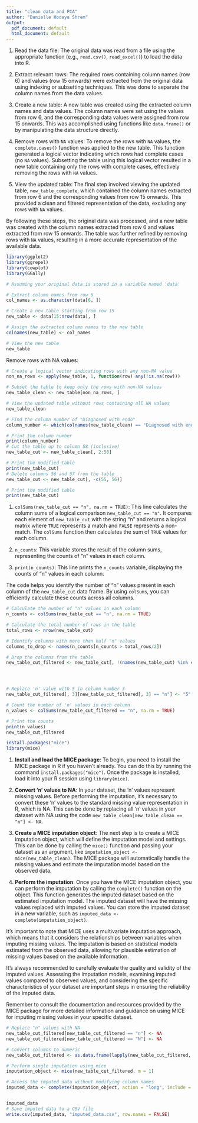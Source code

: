 ---
title: "clean data and PCA"
author: "Danielle Hodaya Shrem"
output:
  pdf_document: default
  html_document: default
---


1. Read the data file: The original data was read from a file using the appropriate function (e.g., `read.csv()`, `read_excel()`) to load the data into R.

2. Extract relevant rows: The required rows containing column names (row 6) and values (row 15 onwards) were extracted from the original data using indexing or subsetting techniques. This was done to separate the column names from the data values.

3. Create a new table: A new table was created using the extracted column names and data values. The column names were set using the values from row 6, and the corresponding data values were assigned from row 15 onwards. This was accomplished using functions like `data.frame()` or by manipulating the data structure directly.

4. Remove rows with `NA` values: To remove the rows with `NA` values, the `complete.cases()` function was applied to the new table. This function generated a logical vector indicating which rows had complete cases (no `NA` values). Subsetting the table using this logical vector resulted in a new table containing only the rows with complete cases, effectively removing the rows with `NA` values.

5. View the updated table: The final step involved viewing the updated table, `new_table_complete`, which contained the column names extracted from row 6 and the corresponding values from row 15 onwards. This provided a clean and filtered representation of the data, excluding any rows with `NA` values.

By following these steps, the original data was processed, and a new table was created with the column names extracted from row 6 and values extracted from row 15 onwards. The table was further refined by removing rows with `NA` values, resulting in a more accurate representation of the available data.

```{r setup, include=FALSE}
library(ggplot2)
library(ggrepel)
library(cowplot)
library(GGally)
```


```{r}
# Assuming your original data is stored in a variable named 'data'

# Extract column names from row 6
col_names <- as.character(data[6, ])

# Create a new table starting from row 15
new_table <- data[15:nrow(data), ]

# Assign the extracted column names to the new table
colnames(new_table) <- col_names

# View the new table
new_table

```

Remove rows with NA values:

```{r}
# Create a logical vector indicating rows with any non-NA value
non_na_rows <- apply(new_table, 1, function(row) any(!is.na(row)))

# Subset the table to keep only the rows with non-NA values
new_table_clean <- new_table[non_na_rows, ]

# View the updated table without rows containing all NA values
new_table_clean


```


```{r}
# Find the column number of "Diagnosed with endo"
column_number <- which(colnames(new_table_clean) == "Diagnosed with endo (ie at least one biopsy positve)")

# Print the column number
print(column_number)
# Cut the table up to column 58 (inclusive)
new_table_cut <- new_table_clean[, 2:58]

# Print the modified table
print(new_table_cut)
# Delete columns 56 and 57 from the table
new_table_cut <- new_table_cut[, -c(55, 56)]

# Print the modified table
print(new_table_cut)


```


1. `colSums(new_table_cut == "n", na.rm = TRUE)`: This line calculates the column sums of a logical comparison `new_table_cut == "n"`. It compares each element of `new_table_cut` with the string "n" and returns a logical matrix where `TRUE` represents a match and `FALSE` represents a non-match. The `colSums` function then calculates the sum of `TRUE` values for each column.

2. `n_counts`: This variable stores the result of the column sums, representing the counts of "n" values in each column.

3. `print(n_counts)`: This line prints the `n_counts` variable, displaying the counts of "n" values in each column.

The code helps you identify the number of "n" values present in each column of the `new_table_cut` data frame. By using `colSums`, you can efficiently calculate these counts across all columns.

```{r}
# Calculate the number of "n" values in each column
n_counts <- colSums(new_table_cut == "n", na.rm = TRUE)

# Calculate the total number of rows in the table
total_rows <- nrow(new_table_cut)

# Identify columns with more than half "n" values
columns_to_drop <- names(n_counts[n_counts > total_rows/2])

# Drop the columns from the table
new_table_cut_filtered <- new_table_cut[, !(names(new_table_cut) %in% columns_to_drop)]




# Replace 'n' value with 5 in column number 3
new_table_cut_filtered[, 3][new_table_cut_filtered[, 3] == "n"] <- "5"

# Count the number of 'n' values in each column
n_values <- colSums(new_table_cut_filtered == "n", na.rm = TRUE)

# Print the counts
print(n_values)
new_table_cut_filtered


```
```{r}
install.packages("mice")
library(mice)

```

1. **Install and load the MICE package**: To begin, you need to install the MICE package in R if you haven't already. You can do this by running the command `install.packages("mice")`. Once the package is installed, load it into your R session using `library(mice)`.

2. **Convert 'n' values to NA**: In your dataset, the 'n' values represent missing values. Before performing the imputation, it's necessary to convert these 'n' values to the standard missing value representation in R, which is NA. This can be done by replacing all 'n' values in your dataset with NA using the code `new_table_clean[new_table_clean == "n"] <- NA`.

3. **Create a MICE imputation object**: The next step is to create a MICE imputation object, which will define the imputation model and settings. This can be done by calling the `mice()` function and passing your dataset as an argument, like `imputation_object <- mice(new_table_clean)`. The MICE package will automatically handle the missing values and estimate the imputation model based on the observed data.

4. **Perform the imputation**: Once you have the MICE imputation object, you can perform the imputation by calling the `complete()` function on the object. This function generates the imputed dataset based on the estimated imputation model. The imputed dataset will have the missing values replaced with imputed values. You can store the imputed dataset in a new variable, such as `imputed_data <- complete(imputation_object)`.

It's important to note that MICE uses a multivariate imputation approach, which means that it considers the relationships between variables when imputing missing values. The imputation is based on statistical models estimated from the observed data, allowing for plausible estimation of missing values based on the available information.

It's always recommended to carefully evaluate the quality and validity of the imputed values. Assessing the imputation models, examining imputed values compared to observed values, and considering the specific characteristics of your dataset are important steps in ensuring the reliability of the imputed data.

Remember to consult the documentation and resources provided by the MICE package for more detailed information and guidance on using MICE for imputing missing values in your specific dataset.

```{r}
# Replace "n" values with NA
new_table_cut_filtered[new_table_cut_filtered == "n"] <- NA
new_table_cut_filtered[new_table_cut_filtered == "N"] <- NA

# Convert columns to numeric
new_table_cut_filtered <- as.data.frame(lapply(new_table_cut_filtered, as.numeric))

# Perform single imputation using mice
imputation_object <- mice(new_table_cut_filtered, m = 1)

# Access the imputed data without modifying column names
imputed_data <- complete(imputation_object, action = "long", include = FALSE)



```

```{r}


imputed_data
# Save imputed data to a CSV file
write.csv(imputed_data, "imputed_data.csv", row.names = FALSE)
```

